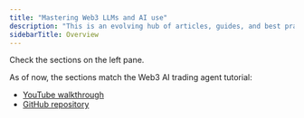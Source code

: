 ```yaml
---
title: "Mastering Web3 LLMs and AI use"
description: "This is an evolving hub of articles, guides, and best practices for using Web3 LLMs and AI."
sidebarTitle: Overview
---
```


Check the sections on the left pane.

As of now, the sections match the Web3 AI trading agent tutorial:

* [YouTube walkthrough](https://youtu.be/2wQn_nvAQp8)
* [GitHub repository](https://github.com/web3-ai-trading-agent)